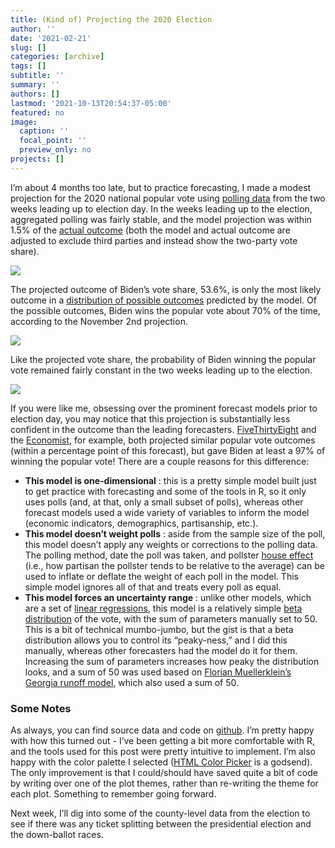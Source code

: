 ```yaml
---
title: (Kind of) Projecting the 2020 Election
author: ''
date: '2021-02-21'
slug: []
categories: [archive]
tags: []
subtitle: ''
summary: ''
authors: []
lastmod: '2021-10-13T20:54:37-05:00'
featured: no
image:
  caption: ''
  focal_point: ''
  preview_only: no
projects: []
---
```


I’m about 4 months too late, but to practice forecasting, I made a modest projection for the 2020 national popular vote using [polling data](https://projects.fivethirtyeight.com/2020-general-data/presidential_polls_2020.csv) from the two weeks leading up to election day. In the weeks leading up to the election, aggregated polling was fairly stable, and the model projection was within 1.5% of the [actual outcome](https://en.wikipedia.org/wiki/2020_United_States_presidential_election) (both the model and actual outcome are adjusted to exclude third parties and instead show the two-party vote share). 

![](pics/plot_01.png)

The projected outcome of Biden’s vote share, 53.6%, is only the most likely outcome in a [distribution of possible outcomes](https://en.wikipedia.org/wiki/Beta_distribution) predicted by the model. Of the possible outcomes, Biden wins the popular vote about 70% of the time, according to the November 2nd projection.

![](pics/plot_03.png)

Like the projected vote share, the probability of Biden winning the popular vote remained fairly constant in the two weeks leading up to the election.

![](pics/plot_02.png)

If you were like me, obsessing over the prominent forecast models prior to election day, you may notice that this projection is substantially less confident in the outcome than the leading forecasters. [FiveThirtyEight](https://projects.fivethirtyeight.com/2020-election-forecast/) and the [Economist](https://projects.economist.com/us-2020-forecast/president), for example, both projected similar popular vote outcomes (within a percentage point of this forecast), but gave Biden at least a 97% of winning the popular vote! There are a couple reasons for this difference:

* **This model is one-dimensional** : this is a pretty simple model built just to get practice with forecasting and some of the tools in R, so it only uses polls (and, at that, only a small subset of polls), whereas other forecast models used a wide variety of variables to inform the model (economic indicators, demographics, partisanship, etc.). 
* **This model doesn’t weight polls** : aside from the sample size of the poll, this model doesn’t apply any weights or corrections to the polling data. The polling method, date the poll was taken, and pollster [house effect](https://fivethirtyeight.com/features/calculating-house-effects-of-polling-firms/) (i.e., how partisan the pollster tends to be relative to the average) can be used to inflate or deflate the weight of each poll in the model. This simple model ignores all of that and treats every poll as equal.
* **This model forces an uncertainty range** : unlike other models, which are a set of [linear regressions](https://en.wikipedia.org/wiki/Regression_analysis), this model is a relatively simple [beta distribution](https://en.wikipedia.org/wiki/Beta_distribution) of the vote, with the sum of parameters manually set to 50. This is a bit of technical mumbo-jumbo, but the gist is that a beta distribution allows you to control its “peaky-ness,” and I did this manually, whereas other forecasters had the model do it for them. Increasing the sum of parameters increases how peaky the distribution looks, and a sum of 50 was used based on [Florian Muellerklein’s Georgia runoff model](http://florianmuellerklein.github.io/election/), which also used a sum of 50. 

### Some Notes

As always, you can find source data and code on [github](https://github.com/markjrieke/thedatadiary/tree/main/2021.02.21-simple_projection). I’m pretty happy with how this turned out - I’ve been getting a bit more comfortable with R, and the tools used for this post were pretty intuitive to implement. I’m also happy with the color palette I selected ([HTML Color Picker](https://htmlcolorcodes.com/color-picker/) is a godsend). The only improvement is that I could/should have saved quite a bit of code by writing over one of the plot themes, rather than re-writing the theme for each plot. Something to remember going forward.

Next week, I’ll dig into some of the county-level data from the election to see if there was any ticket splitting between the presidential election and the down-ballot races.